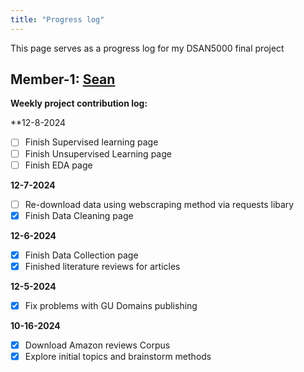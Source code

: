 ```yaml
---
title: "Progress log"
---
```


This page serves as a progress log for my DSAN5000 final project 

## Member-1: [Sean](../index.qmd)

**Weekly project contribution log:**

**12-8-2024

* [ ] Finish Supervised learning page
* [ ] Finish Unsupervised Learning page
* [ ] Finish EDA page

**12-7-2024**

* [ ] Re-download data using webscraping method via requests libary
* [X] Finish Data Cleaning page

**12-6-2024**

* [X] Finish Data Collection page
* [X] Finished literature reviews for articles

**12-5-2024**

* [X] Fix problems with GU Domains publishing

**10-16-2024** 

* [X] Download Amazon reviews Corpus
* [X] Explore initial topics and brainstorm methods  


 


